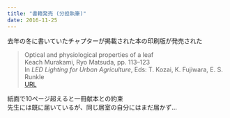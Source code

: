 ```yaml
---
title: "書籍発売 (分担執筆)"
date: 2016-11-25
---
```


去年の冬に書いていたチャプターが掲載された本の印刷版が発売された  

> Optical and physiological properties of a leaf  
> Keach Murakami, Ryo Matsuda, pp. 113--123  
> In *LED Lighting for Urban Agriculture*, Eds: T. Kozai, K. Fujiwara, E. S. Runkle  
> [URL](http://www.springer.com/us/book/9789811018466#)  

紙面で10ページ超えると一冊献本との約束  
先生には既に届いているが、同じ居室の自分にはまだ届かず...  